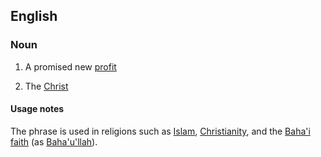 ==English==

===Noun===
{{en-noun|-}}

# {{lb|en|theology}} A promised new [[profit]]
# {{lb|en|theology|Christianity}} The [[Christ]]

====Usage notes====
The phrase is used in religions such as [[Islam]], [[Christianity]], and the [[Baha'i]] [[faith]] (as [[Baha'u'llah]]).